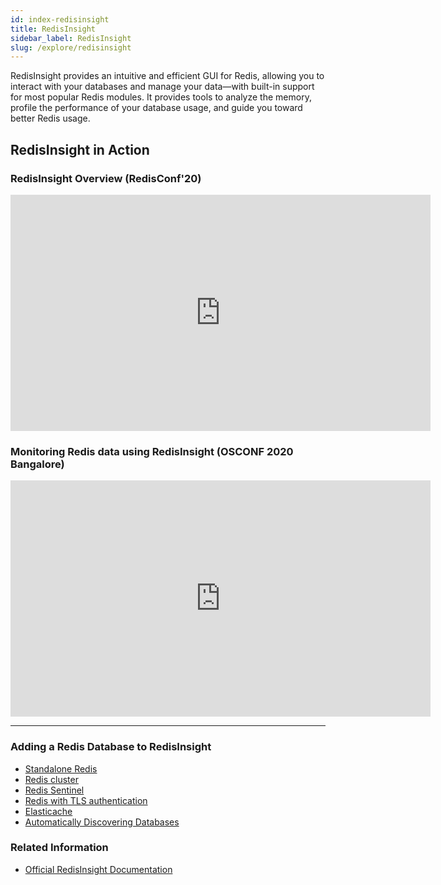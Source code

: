 ```yaml
---
id: index-redisinsight
title: RedisInsight
sidebar_label: RedisInsight 
slug: /explore/redisinsight
---
```



RedisInsight provides an intuitive and efficient GUI for Redis, allowing you to interact with your databases and manage your data—with built-in support for most popular Redis modules. It provides tools to analyze the memory, profile the performance of your database usage, and guide you toward better Redis usage.

## RedisInsight in Action

### RedisInsight Overview (RedisConf'20)

<div class="text--center">
<iframe width="672" height="378" src="https://www.youtube.com/embed/HBC3OSYOgj0" frameborder="0" allow="accelerometer; autoplay; clipboard-write; encrypted-media; gyroscope; picture-in-picture" allowfullscreen></iframe>
</div>


### Monitoring Redis data using RedisInsight (OSCONF 2020 Bangalore)

<div class="text--center">
<iframe width="672" height="378" src="https://www.youtube.com/embed/BVXFBhKeUxk" frameborder="0" allow="accelerometer; autoplay; clipboard-write; encrypted-media; gyroscope; picture-in-picture" allowfullscreen></iframe>
</div>

---

### Adding a Redis Database to RedisInsight

* <a href="https://docs.redislabs.com/latest/ri/using-redisinsight/add-instance/#add-a-standalone-redis-database" target="_blank" rel="noopener">Standalone Redis</a>
* <a href="https://docs.redislabs.com/latest/ri/using-redisinsight/add-instance/#add-a-redis-cluster-database" target="_blank" rel="noopener">Redis cluster</a>
* <a href="https://docs.redislabs.com/latest/ri/using-redisinsight/add-instance/#add-a-redis-sentinel-database" target="_blank" rel="noopener">Redis Sentinel</a>
* <a href="https://docs.redislabs.com/latest/ri/using-redisinsight/add-instance/#add-a-redis-database-that-uses-tls" target="_blank" rel="noopener">Redis with TLS authentication</a>
* <a href="https://docs.redislabs.com/latest/ri/using-redisinsight/add-instance/#connecting-to-elasticache" target="_blank" rel="noopener">Elasticache</a>
* <a href="https://docs.redislabs.com/latest/ri/using-redisinsight/auto-discover-databases/">Automatically Discovering Databases</a>

### Related Information

* <a href="https://docs.redislabs.com/latest/ri/" target="_blank" rel="noopener">Official RedisInsight Documentation</a>
